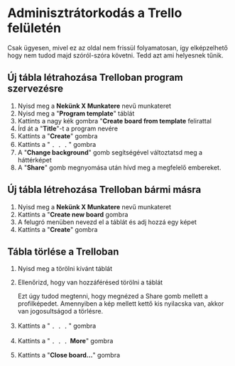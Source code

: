 
# Adminisztrátorkodás a Trello felületén

<Callout type="warning" emoji="⚠️">
  Csak ügyesen, mivel ez az oldal nem frissül folyamatosan, így elképzelhető
  hogy nem tudod majd szóról-szóra követni. Tedd azt ami helyesnek tűnik.
</Callout>

## Új tábla létrahozása Trelloban program szervezésre

1. Nyisd meg a **Nekünk X Munkatere** nevű munkateret
2. Nyisd meg a "**Program template**" táblát
3. Kattints a nagy kék gombra "**Create board from template** felirattal
4. Írd át a "**Title**"-t a program nevére
5. Kattints a "**Create**" gombra
6. Kattints a "**﹒﹒﹒**" gombra
7. A "**Change background**" gomb segítségével változtatsd meg a háttérképet
8. A "**Share**" gomb megnyomása után hívd meg a megfelelő embereket.

## Új tábla létrehozása Trelloban bármi másra

1. Nyisd meg a **Nekünk X Munkatere** nevű munkateret
2. Kattints a "**Create new board** gombra
3. A felugró menüben nevezd el a táblát és adj hozzá egy képet
4. Kattints a "**Create**" gombra

## Tábla törlése a Trelloban

1. Nyisd meg a törölni kívánt táblát
2. Ellenőrizd, hogy van hozzáférésed törölni a táblát

   <Callout emoji="ℹ️">
     Ezt úgy tudod megtenni, hogy megnézed a Share gomb mellett a profilképedet.
     Amennyiben a kép mellett kettő kis nyilacska van, akkor van jogosultságod a
     törlésre.
   </Callout>

3. Kattints a "**﹒﹒﹒**" gombra
4. Kattints a "**﹒﹒﹒ More**" gombra
5. Kattints a "**Close board...**" gombra
